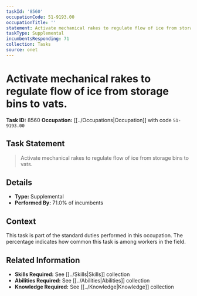 ```yaml
---
taskId: '8560'
occupationCode: 51-9193.00
occupationTitle: ''
statement: Activate mechanical rakes to regulate flow of ice from storage bins to vats.
taskType: Supplemental
incumbentsResponding: 71
collection: Tasks
source: onet
---
```

# Activate mechanical rakes to regulate flow of ice from storage bins to vats.

**Task ID:** 8560
**Occupation:** [[../Occupations|Occupation]] with code `51-9193.00`

## Task Statement

> Activate mechanical rakes to regulate flow of ice from storage bins to vats.

## Details

- **Type:** Supplemental
- **Performed By:** 71.0% of incumbents

## Context

This task is part of the standard duties performed in this occupation. The percentage indicates how common this task is among workers in the field.

## Related Information

- **Skills Required:** See [[../Skills|Skills]] collection
- **Abilities Required:** See [[../Abilities|Abilities]] collection
- **Knowledge Required:** See [[../Knowledge|Knowledge]] collection
